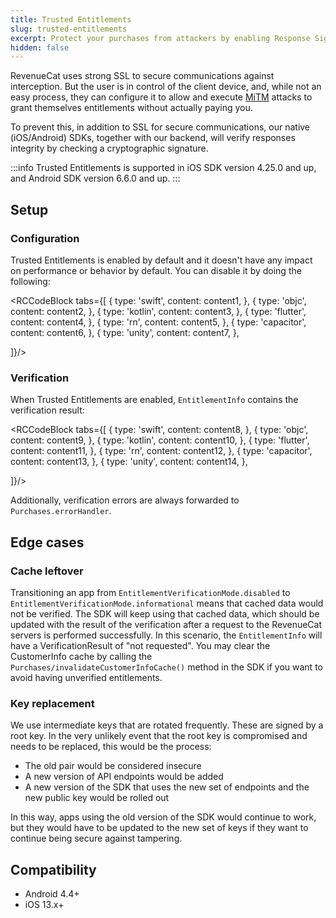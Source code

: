 ```yaml
---
title: Trusted Entitlements
slug: trusted-entitlements
excerpt: Protect your purchases from attackers by enabling Response Signature Verification
hidden: false
---
```


RevenueCat uses strong SSL to secure communications against interception. But the user is in control of the client device, and, while not an easy process, they can configure it to allow and execute [MiTM](https://en.wikipedia.org/wiki/Man-in-the-middle_attack) attacks to grant themselves entitlements without actually paying you.

To prevent this, in addition to SSL for secure communications, our native (iOS/Android) SDKs, together with our backend, will verify responses integrity by checking a cryptographic signature.

:::info
Trusted Entitlements is supported in iOS SDK version 4.25.0 and up, and Android SDK version 6.6.0 and up.
:::

## Setup

### Configuration

Trusted Entitlements is enabled by default and it doesn't have any impact on performance or behavior by default. You can disable it by doing the following:



<RCCodeBlock tabs={[
    {
        type: 'swift',
        content: content1,
    },
    {
        type: 'objc',
        content: content2,
    },
    {
        type: 'kotlin',
        content: content3,
    },
    {
        type: 'flutter',
        content: content4,
    },
    {
        type: 'rn',
        content: content5,
    },
    {
        type: 'capacitor',
        content: content6,
    },
    {
        type: 'unity',
        content: content7,
    },
    
]}/>


### Verification

When Trusted Entitlements are enabled, `EntitlementInfo` contains the verification result:


<RCCodeBlock tabs={[
    {
        type: 'swift',
        content: content8,
    },
    {
        type: 'objc',
        content: content9,
    },
    {
        type: 'kotlin',
        content: content10,
    },
    {
        type: 'flutter',
        content: content11,
    },
    {
        type: 'rn',
        content: content12,
    },
    {
        type: 'capacitor',
        content: content13,
    },
    {
        type: 'unity',
        content: content14,
    },
    
]}/>


Additionally, verification errors are always forwarded to `Purchases.errorHandler`.

## Edge cases

### Cache leftover

Transitioning an app from `EntitlementVerificationMode.disabled` to `EntitlementVerificationMode.informational` means that cached data would not be verified. The SDK will keep using that cached data, which should be updated with the result of the verification after a request to the RevenueCat servers is performed successfully. In this scenario, the `EntitlementInfo` will have a VerificationResult of "not requested". You may clear the CustomerInfo cache by calling the `Purchases/invalidateCustomerInfoCache()` method in the SDK if you want to avoid having unverified entitlements.

### Key replacement

We use intermediate keys that are rotated frequently. These are signed by a root key. In the very unlikely event that the root key is compromised and needs to be replaced, this would be the process:

- The old pair would be considered insecure
- A new version of API endpoints would be added
- A new version of the SDK that uses the new set of endpoints and the new public key would be rolled out

In this way, apps using the old version of the SDK would continue to work, but they would have to be updated to the new set of keys if they want to continue being secure against tampering.

## Compatibility

- Android 4.4+
- iOS 13.x+
